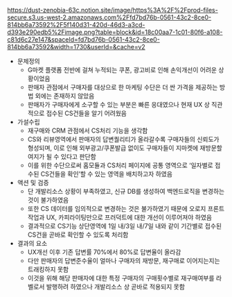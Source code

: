 https://dust-zenobia-63c.notion.site/image/https%3A%2F%2Fprod-files-secure.s3.us-west-2.amazonaws.com%2Ffd7bd76b-0561-43c2-8ce0-814bb6a73592%2F5f140d31-420d-46d3-a3cd-d393e290edb5%2Fimage.png?table=block&id=18c00aa7-1c01-80f6-a108-c81d6c27e147&spaceId=fd7bd76b-0561-43c2-8ce0-814bb6a73592&width=1730&userId=&cache=v2

- 문제정의
    - G마켓 플랫폼 전반에 걸쳐 누적되는 쿠폰, 광고비로 인해 손익개선이 어려운 상황이었음
    - 판매자 관점에서 구매자를 대상으로 한 마케팅 수단은 더 싼 가격을 제공하는 방법 외에는 존재하지 않았음
    - 판매자가 구매자에게 소구할 수 있는 부분은 빠른 응대였으나 현재 UX 상 직관적으로 접수된 CS건들을 알기 어려웠음
- 가설수립
    - 재구매와 CRM 관점에서 CS처리 기능을 생각함
    - CS와 리뷰영역에서 판매자의 답변퀄리티가 올라갈수록 구매자들의 신뢰도가 형성되며, 이로 인해 외부광고/쿠폰발급 없이도 구매자들이 지마켓에 재방문할 여지가 될 수 있다고 판단함
    - 이를 위한 수단으로써 홈모듈과 CS처리 페이지에 공통 영역으로 ‘일자별로 접수된 CS건들을 확인’할 수 있는 영역을 배치하고자 하였음
- 액션 및 검증
    - 단 개발리소스 상황이 부족하였고, 신규 DB를 생성하여 백엔드로직을 변경하는 것이 불가하였음
    - 또한 CS 데이터를 임의적으로 변경하는 것은 불가하였기 때문에 오로지 프론트작업과 UX, 카피라이팅만으로 프러덕트에 대한 개선이 이루어져야 하였음
    - 결과적으로 CS기능 상단영역에 1일 내/3일 내/7일 내와 같이 기간별로 접수된 CS건을 곧바로 확인할 수 있도록 처리함
- 결과의 요소
    - UX개선 이후 기존 답변률 70%에서 80%로 답변율이 올라감
    - 다만 판매자의 답변준수율이 얼마나 구매자의 재방문, 재구매로 이어지는지는 트래킹하지 못함
    - 이것을 위해 해당 판매자에 대한 특정 구매자의 구매횟수별로 재구매여부를 라벨로서 발행하려 하였으나 개발리소스 상 곧바로 적용되지 못함